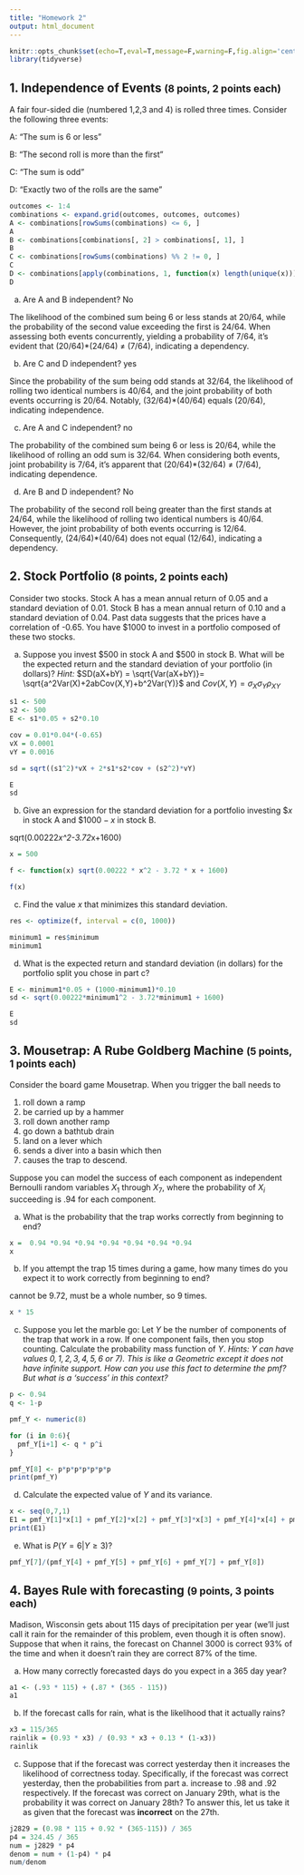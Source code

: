 ```yaml
---
title: "Homework 2"
output: html_document
---
```


```r
knitr::opts_chunk$set(echo=T,eval=T,message=F,warning=F,fig.align='center')
library(tidyverse)
```


## 1. Independence of Events <small>(8 points, 2 points each)</small>

A fair four-sided die (numbered 1,2,3 and 4) is rolled three times. Consider the following three events:

A: "The sum is 6 or less"

B: "The second roll is more than the first"

C: "The sum is odd"

D: "Exactly two of the rolls are the same"


```r
outcomes <- 1:4
combinations <- expand.grid(outcomes, outcomes, outcomes)
A <- combinations[rowSums(combinations) <= 6, ]
A
B <- combinations[combinations[, 2] > combinations[, 1], ]
B
C <- combinations[rowSums(combinations) %% 2 != 0, ]
C
D <- combinations[apply(combinations, 1, function(x) length(unique(x))) == 3, ]
D


```


a. Are A and B independent? No

The likelihood of the combined sum being 6 or less stands at 20/64, while the probability of the second value exceeding the first is 24/64. When assessing both events concurrently, yielding a probability of 7/64, it's evident that (20/64)*(24/64) ≠ (7/64), indicating a dependency. 

b. Are C and D independent? yes

Since the probability of the sum being odd stands at 32/64, the likelihood of rolling two identical numbers is 40/64, and the joint probability of both events occurring is 20/64. Notably, (32/64)*(40/64) equals (20/64), indicating independence. 

c. Are A and C independent? no

The probability of the combined sum being 6 or less is 20/64, while the likelihood of rolling an odd sum is 32/64. When considering both events, joint probability is 7/64, it's apparent that (20/64)*(32/64) ≠ (7/64), indicating dependence. 


d. Are B and D independent? No

The probability of the second roll being greater than the first stands at 24/64, while the likelihood of rolling two identical numbers is 40/64. However, the joint probability of both events occurring is 12/64. Consequently, (24/64)*(40/64) does not equal (12/64), indicating a dependency.


## 2. Stock Portfolio <small>(8 points, 2 points each)</small>

Consider two stocks. Stock A has a mean annual return of 0.05 and a standard deviation of 0.01. Stock B has a mean annual return of 0.10 and a standard deviation of 0.04. Past data suggests that the prices have a correlation of -0.65.
You have \$1000 to invest in a portfolio composed of these two stocks. 

a. Suppose you invest \$500 in stock A and \$500 in stock B. What will be the expected return and the standard deviation of your portfolio (in dollars)? 
*Hint:* $SD(aX+bY) = \sqrt{Var(aX+bY)}= \sqrt{a^2Var(X)+2abCov(X,Y)+b^2Var(Y)}$ and $Cov(X,Y)=\sigma_X \sigma_Y \rho_{XY}$

```r
s1 <- 500
s2 <- 500
E <- s1*0.05 + s2*0.10

cov = 0.01*0.04*(-0.65)
vX = 0.0001
vY = 0.0016

sd = sqrt((s1^2)*vX + 2*s1*s2*cov + (s2^2)*vY)

E
sd
```


b. Give an expression for the standard deviation for a portfolio investing $\$x$ in stock A and $\$1000-x$ in stock B. 

sqrt(0.00222*x^2-3.72*x+1600)

```r
x = 500

f <- function(x) sqrt(0.00222 * x^2 - 3.72 * x + 1600)

f(x)
```


c. Find the value $x$ that minimizes this standard deviation. 
```r
res <- optimize(f, interval = c(0, 1000))

minimum1 = res$minimum
minimum1
```


d. What is the expected return and standard deviation (in dollars) for the portfolio split you chose in part c?

```r
E <- minimum1*0.05 + (1000-minimum1)*0.10
sd <- sqrt(0.00222*minimum1^2 - 3.72*minimum1 + 1600)

E
sd
```


## 3. Mousetrap: A Rube Goldberg Machine  <small>(5 points, 1 points each)</small>

Consider the board game Mousetrap. When you trigger the ball needs to 

1. roll down a ramp
2. be carried up by a hammer
3. roll  down another ramp
4. go down a bathtub drain
5. land on a lever which
6. sends a diver into a basin which then
7. causes the trap to descend.

Suppose you can model the success of each component as independent Bernoulli random variables $X_1$ through $X_7$, where the probability of $X_i$ succeeding is $.94$ for each component. 

a. What is the probability that the trap works correctly from beginning to end? 

```r
x =  0.94 *0.94 *0.94 *0.94 *0.94 *0.94 *0.94
x
```

 
b. If you attempt the trap 15 times during a game, how many times do you expect it to work correctly from beginning to end?

cannot be 9.72, must be a whole number, so 9 times.

```r
x * 15
```

c. Suppose you let the marble go: Let $Y$ be the number of components of the trap that work in a row. If one component fails, then you stop counting. Calculate the probability mass function of $Y$. *Hints: $Y$ can have values $0, 1, 2, 3, 4, 5, 6$ or $7$). This is like a Geometric except it does not have infinite support. How can you use this fact to determine the pmf? But what is a 'success' in this context?*

```r
p <- 0.94
q <- 1-p

pmf_Y <- numeric(8)

for (i in 0:6){
  pmf_Y[i+1] <- q * p^i
}

pmf_Y[8] <- p*p*p*p*p*p*p
print(pmf_Y)
```


d. Calculate the expected value of $Y$ and its variance. 

```r
x <- seq(0,7,1)
E1 = pmf_Y[1]*x[1] + pmf_Y[2]*x[2] + pmf_Y[3]*x[3] + pmf_Y[4]*x[4] + pmf_Y[5]*x[5] + pmf_Y[6]*x[6] + pmf_Y[7]*x[7] + pmf_Y[8]*x[8]
print(E1)
```

e. What is $P(Y = 6 | Y \geq 3)$?
```r
pmf_Y[7]/(pmf_Y[4] + pmf_Y[5] + pmf_Y[6] + pmf_Y[7] + pmf_Y[8])
```

## 4. Bayes Rule with forecasting  <small>(9 points, 3 points each)</small>

Madison, Wisconsin gets about 115 days of precipitation per year (we'll just call it rain for the remainder of this problem, even though it is often snow). Suppose that when it rains, the forecast on Channel 3000 is correct 93% of the time and when it doesn't rain they are correct 87% of the time.

a. How many correctly forecasted days do you expect in a 365 day year?

```r
a1 <- (.93 * 115) + (.87 * (365 - 115))
a1
```

b. If the forecast calls for rain, what is the likelihood that it actually rains?

```r
x3 = 115/365
rainlik = (0.93 * x3) / (0.93 * x3 + 0.13 * (1-x3))
rainlik
```

c. Suppose that if the forecast was correct yesterday then it increases the likelihood of correctness today. Specifically, if the forecast was correct yesterday, then the probabilities from part a. increase to .98 and .92 respectively. If the forecast was correct on January 29th, what is the probability it was correct on January 28th? To answer this, let us take it as given that the forecast was **incorrect** on the 27th.


```r
j2829 = (0.98 * 115 + 0.92 * (365-115)) / 365
p4 = 324.45 / 365
num = j2829 * p4
denom = num + (1-p4) * p4
num/denom
```
